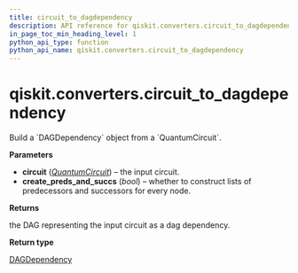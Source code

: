 ```yaml
---
title: circuit_to_dagdependency
description: API reference for qiskit.converters.circuit_to_dagdependency
in_page_toc_min_heading_level: 1
python_api_type: function
python_api_name: qiskit.converters.circuit_to_dagdependency
---
```


# qiskit.converters.circuit\_to\_dagdependency

<Function id="qiskit.converters.circuit_to_dagdependency" name="circuit_to_dagdependency" isDedicatedPage={true} github="https://github.com/qiskit/qiskit/tree/stable/0.23/qiskit/converters/circuit_to_dagdependency.py" signature="circuit_to_dagdependency(circuit, create_preds_and_succs=True)">
  Build a `DAGDependency` object from a `QuantumCircuit`.

  **Parameters**

  *   **circuit** ([*QuantumCircuit*](qiskit.circuit.QuantumCircuit "qiskit.circuit.QuantumCircuit")) – the input circuit.
  *   **create\_preds\_and\_succs** (*bool*) – whether to construct lists of predecessors and successors for every node.

  **Returns**

  the DAG representing the input circuit as a dag dependency.

  **Return type**

  [DAGDependency](qiskit.dagcircuit.DAGDependency "qiskit.dagcircuit.DAGDependency")
</Function>

